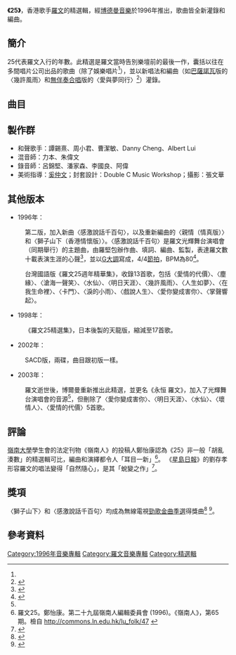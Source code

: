 {{Infobox album
| Name = 25
| Type = 精選輯
| Artist = [[羅文|羅文]]
| format =[[雷射唱片|雷射唱片]]
| Cover =
| Released = 1996年
| Length =
|  Producer = 蔡本傑
| Label = [[博德曼音樂_(香港)|博德曼音樂]]
| Studio = R&B Studio
| Last album  =
| This album  =
| Next album  =
}}
'''《25》'''，香港歌手[[羅文|羅文]]的精選輯，經[[博德曼音樂_(香港)|博德曼音樂]]於1996年推出，歌曲皆全新灌錄和編曲。
==簡介==
25代表羅文入行的年數。此精選是羅文當時告別樂壇前的最後一作，囊括以往在多間唱片公司出品的歌曲（除了娛樂唱片<ref name="永恆"/>），並以新唱法和編曲（如[[巴薩諾瓦|巴薩諾瓦]]版的〈幾許風雨〉和[[無伴奏合唱|無伴奏合唱]]版的〈愛與夢同行〉<ref name="永恆">{{Cite news|url=|title=100分收藏品《永恆．羅文》羅文|author=伊仁|date=2003-10-01|work=星島日報|publisher=|accessdate=|language=|format=}}</ref>）灌錄。

==曲目==
{{Tracklist
| headline = 碟一
| extra_column  = 
| total_length = 

| all_writing = 
| all_music = 
| all_lyrics = 
| all_arranger = 
| all_producer = 蔡本傑（除了第6首為林慕德）
| all_note = 

| title_width   = 
| writing_width = 
| music_width   = 
| lyrics_width  =  
| arranger_width  =  
| producer_width  =  
| extra_width   = 

| title1 = [[好歌獻給您|好歌獻給您]]
| note1 = 
| longnote1 = 結他：蘇德華
| music1 = 馬飼野康二
| lyrics1 = [[鄭國江|鄭國江]]
| arranger1 = [[趙增熹|趙增熹]]、[[伍樂城|伍樂城]]
| producer1 = 
| extra1 = 
| length1 = 4:36

| title2 = [[獅子山下_(歌曲)|獅子山下]]
| note2 = 
| longnote2 = 結他：蘇德華；低音結他：林志宏；弦樂：熊宏亮管弦樂團
| music2 = [[顧嘉煇|顧嘉煇]]
| lyrics2 = [[黃霑|黃霑]]
| arranger2 = 顧嘉煇
| producer2 = 
| extra2 = 
| length2 = 3:33

| title3 = [[前程錦繡_(歌曲)|前程錦鏽]]
| note3 = 
| longnote3 = 結他：Danny；[[笛子|笛子]]：譚寶碩
| music3 = 小椋佳
| lyrics3 = [[盧國沾|盧國沾]]
| arranger3 = [[金培達|金培達]]
| producer3 = 
| extra3 = 
| length3 = 4:28

| title4 = 在我生命裡
| note4 = 
| longnote4 = 結他：蘇德華；小提琴：黃偉明
| music4 = 羅文
| lyrics4 = 羅文
| arranger4 = 趙增熹、伍樂城
| producer4 = 
| extra4 = 
| length4 = 3:00

| title5 = Just For You
| note5 = 
| longnote5 = 結他：蘇德華
| music5 = Mark Davis
| lyrics5 = [[陳少琪|陳少琪]]
| arranger5 = 黃偉年
| producer5 = 
| extra5 = 
| length5 = 3:34

| title6 = [[激光中|激光中]]
| note6 = 
| longnote6 = 結他：Danny
| music6 = 林慕德
| lyrics6 = 林振強
| arranger6 = 金培達
| producer6 = 
| extra6 = 
| length6 = 3:45

| title7 = 愛情的代價
| note7 = 國語
| longnote7 = 
| music7 = [[王福齡|王福齡]]
| lyrics7 = 梁仁
| arranger7 = 鮑比達
| producer7 = 
| extra7 = 
| length7 = 4:26

| title8 = 水仙
| note8 = 國語
| longnote8 = 小提琴：黃偉明；弦樂：熊宏亮管弦樂團
| music8 = 王福齡
| lyrics8 = 梁仁
| arranger8 = 成建南
| producer8 = 
| extra8 = 
| length8 = 3:33

| title9 = [[卉|紅棉]]
| note9 = 
| longnote9 = 低音結他：RUBY；結他：蘇德華
| music9 = 鍾肇峰
| lyrics9 = 鄭國江
| arranger9 = [[鮑比達|鮑比達]]
| producer9 = 
| extra9 = 
| length9 = 4:21

| title10 = [[滄海一聲笑|滄海一聲笑]]
| note10 = 
| longnote10 = 結他：蘇德華
| music10 = 黃霑
| lyrics10 = 黃霑
| arranger10 = 趙增熹
| producer10 = 
| extra10 = 
| length10 = 4:28

| title11 = [[世間始終你好|世間始終你好]]
| note11 = 
| longnote11 = 結他：蘇德華；弦樂：熊宏亮管弦樂團
| music11 = 顧嘉煇
| lyrics11 = 黃霑
| arranger11 = 顧嘉煇
| producer11 = 
| extra11 = 
| length11 = 2:48

| title12 = 明日天涯
| note12 = 國語
| longnote12 = 小提琴：黃偉明
| music12 = 顧嘉煇
| lyrics12 = [[依達|依達]]
| arranger12 = [[倫永亮|倫永亮]]
| producer12 = 
| extra12 = 
| length12 = 4:28

| title13 = 掌聲響起
| note13 = 國語
| longnote13 = 弦樂：熊宏亮管弦樂團；低音結他：RUBY
| music13 = [[陳進興|陳進興]]
| lyrics13 = 陳桂芬
| arranger13 = 張兆鴻
| producer13 = 
| extra13 = 
| length13 = 3:57

}}
{{Track listing
| headline      = 碟二
| extra_column  = 
| total_length  = 

|all_writing = 
|all_music = 
|all_lyrics = 
|all_arranger = 
|all_producer =  蔡本傑（除了第2首為林慕德、第6和14首為Double C Music Workshop和王雙駿）
|all_note = 

| title_width   = 
| writing_width = 
| music_width   = 
| lyrics_width  =  
| arranger_width  =  
| producer_width  =  
| extra_width   = 

|title1 = [[幾許風雨|幾許風雨]]
|note1 = 
|longnote1 = 低音結他：John Chan；低音鍵琴：熊宏亮；笛子：譚寶碩
|writer1 = 
|music1 = 秋世鎬
|lyrics1 = [[小美_(香港)|小美]]
|arranger1 = 陳國平
|producer1 = 
|extra1 = 
|length1 = 4:53

|title2 = 孔子曰
|note2 = 
|longnote2 = 
|writer2 = 
|music2 = [[林慕德|林慕德]]
|lyrics2 = 勞雙恩
|arranger2 = 林慕德
|producer2 = 
|extra2 = 
|length2 = 3:47

| title3 = [[親情_(專輯)|親情]]
| note3 = 
| longnote3 = 弦樂：熊宏亮管弦樂團；低音結他：林志宏
| music3 = 顧嘉煇
| lyrics3 = 黃霑
| arranger3 = 顧嘉煇
| producer3 = 
| extra3 = 
| length3 = 3:03

| title4 = 愛與夢同行（有人無器版）
| note4 = 
| longnote4 = 
| music4 = 羅文
| lyrics4 = 小美
| arranger4 = Noli A.Alix、林慕德
| producer4 = 
| extra4 = 
| length4 = 2:26

| title5 = 壞情人
| note5 = 
| longnote5 = 
| music5 =  葉建華、麥皓倫
| lyrics5 = 林夕
| arranger5 = 麥皓倫
| producer5 = 
| extra5 = 
| length5 = 3:09

| title6 = 心裡有個謎
| note6 = 
| longnote6 = 結他：甘力；低音結他：葉春
| music6 = [[路德维希·范·贝多芬|貝多芬]]
| lyrics6 = 黃霑
| arranger6 = Double C Music Workshop、[[王雙駿|王雙駿]]
| producer6 = 
| extra6 = 
| length6 = 3:34

| title7 = 留給這世上我最愛的人
| note7 = 
| longnote7 =結他：Joey Villanueva；[[薩氏管|色士風]]：Miguels Inot
| music7 = [[小虫|小虫]]
| lyrics7 = 陳少琪
| arranger7 = 張兆鴻
| producer7 = 
| extra7 = 
| length7 = 4:45

| title8 = 愛你變成害你
| note8 = 國語
| longnote8 = 結他：蘇德華；低音結他：林志宏；弦樂：熊宏亮管弦樂團
| music8 =顧嘉煇 
| lyrics8 = 黃霑
| arranger8 = 顧嘉煇
| producer8 = 
| extra8 = 
| length8 = 4:19

| title9 = [[塵緣|塵緣]]
| note9 = 國語
| longnote9 = [[二胡|二胡]]：霍世潔
| music9 = [[徐日勤|徐日勤]]
| lyrics9 = [[娃娃|娃娃]]
| arranger9 = 黃偉年
| producer9 =  
| extra9 =  
| length9 = 4:45

 
| title10 = [[羅文_(專輯)|卡門]]
| note10 = 國語
| longnote10 = 打擊樂器：Melchior Sarreal
| music10 = [[乔治·比才|喬治·比才]]
| lyrics10 = [[李隽青|李雋青]]
| arranger10 = 倫永亮
| producer10 = 
| extra10 = 
| length10 = 3:58

| title11 = [[Roman_羅文_(專輯)|波斯貓]]
| note11 = 
| longnote11 = 結他：Joey Villanueva
| music11 =  Bobody、Ayuni Date
| lyrics11 = [[潘偉源|潘偉源]]
| arranger11 = Joey Villanueva
| producer11 = 
| extra11 = 
| length11 = 3:45

| title12 = 號角
| note12 = 
| longnote12 = Jim T. Knettle
| music12 = [[谷村新司|谷村新司]]
| lyrics12 = 鄭國江
| arranger12 = 袁卓繁
| producer12 = 
| extra12 = 
| length12 = 4:00

| title13 = 願望就是明天
| note13 = 
| longnote13 = 結他：Joey Villanueva；鍵琴：Alex De La Cruz
| music13 =  Joey Villanueva
| lyrics13 = 鄭國江
| arranger13 = Joey Villanueva
| producer13 = 
| extra13 = 
| length13 = 4:21

| title14 = 讓我奔放
| note14 = 
| longnote14 = 低音結他：葉春；結他：甘力
| music14 = 水谷公生
| lyrics14 = 鄭國江
| arranger14 = Double C Music Workshop、王雙駿
| producer14 = 
| extra14 = 
| length14 = 4:08
}}

==製作群==
*和聲歌手：譚錫熹、周小君、曹潔敏、Danny Cheng、Albert Lui
*混音師：力本、朱偉文
*錄音師：呂錦堅、潘家森、李國良、阿偉
*美術指導：[[奚仲文|奚仲文]]；封套設計：Double C Music Workshop；攝影：張文華
==其他版本==
*1996年：

:第二版，加入新曲〈感激說話千百句〉，以及重新編曲的〈親情（情真版）〉和〈獅子山下（香港情懷版）〉。〈感激說話千百句〉是羅文光輝舞台演唱會（同期舉行）的主題曲，由羅堅包辦作曲、填詞、編曲、監製，表達羅文數十載表演生涯的心聲<ref>{{Cite news|url=http://ent.sina.com.cn/s/h/2002-10-14/1311106321.html|title=疑罗文病情恶化 传媒全天守候罗家楼下|author=|date=2002-10-14|work=南方都市報|publisher=|accessdate=|language=|format=|archive-url=https://web.archive.org/web/20200228055808/http://ent.sina.com.cn/s/h/2002-10-14/1311106321.html|archive-date=2020-02-28|dead-url=no}}</ref>，並以[[G大調|G大調]]寫成，4/4[[节拍|節拍]]，BPM為80<ref name="譜">{{Cite book|title=Luo Wen guang hui wu tai gang qin ji|url=https://www.worldcat.org/oclc/62551762|publisher=Xing yun yin yue zhi zuo chu ban she|date=[2005]|location=[Xianggang]|isbn=962-8438-33-6|oclc=62551762|last=Luo, Wen, singer.|last2=Wei, Hanhui.|last3=羅文, singer.|last4=魏漢輝.}}</ref>。

:台灣國語版《羅文25週年精華集》，收錄13首歌，包括〈愛情的代價〉、〈塵緣〉、〈滄海一聲笑〉、〈水仙〉、〈明日天涯〉、〈幾許風雨〉、〈人生如夢〉、〈在我生命裡〉、〈卡門〉、〈淚的小雨〉、〈戲說人生〉、〈愛你變成害你〉、〈掌聲響起〉。

*1998年：

:《羅文25精選集》，日本後製的天龍版，縮減至17首歌。

*2002年：
:SACD版，兩碟，曲目跟初版一樣。

*2003年：

:羅文逝世後，博爾曼重新推出此精選，並更名《永恒 羅文》，加入了光輝舞台演唱會的音源<ref name="永恆"/>，但刪除了〈愛你變成害你〉、〈明日天涯〉、〈水仙〉、〈壞情人〉、〈愛情的代價〉5首歌。

==評論==
[[嶺南大學_(香港)|嶺南大學]]學生會的法定刊物《嶺南人》的投稿人鄭怡康認為《25》非一般「胡亂湊數」的精選輯可比，編曲和演繹都令人「耳目一新」<ref>羅文25。鄭怡康。第二十九屆嶺南人編輯委員會 (1996)。《嶺南人》，第65期。檢自 http://commons.ln.edu.hk/lu_folk/47 {{Wayback|url=http://commons.ln.edu.hk/lu_folk/47 |date=20200420061611 }}</ref>。
《[[星島日報|星島日報]]》的劉存孝形容羅文的唱法變得「自然隨心」，是其「蛻變之作」<ref>{{Cite news|url=|title=一生一世懷念羅文|author=劉存孝|date=2014-10-31|work=星島日報|publisher=|accessdate=|language=|format=}}</ref>。

==獎項==
〈獅子山下〉和〈感激說話千百句〉均成為無線電視[[勁歌金曲優秀選|勁歌金曲季選]]得獎曲<ref>{{Cite web |url = https://programme.mytvsuper.com/tc/128069 |title = 一九九六年勁歌金曲第二季季選 |publisher = My TV Super |date = 2020|language = 中文 |accessdate = 2020-09-05 | archive-url = https://web.archive.org/web/20200905031820if_/https://programme.mytvsuper.com/tc/128069/%E4%B8%80%E4%B9%9D%E4%B9%9D%E5%85%AD%E5%B9%B4%E5%8B%81%E6%AD%8C%E9%87%91%E6%9B%B2%E7%AC%AC%E4%BA%8C%E5%AD%A3%E5%AD%A3%E9%81%B8|archive-date =2020-09-05|dead-url =no }}</ref> <ref>{{Cite web |url = https://programme.mytvsuper.com/tc/128068 |title = 一九九六年勁歌金曲第三季季選 |publisher = My TV Super |date = 2020|language = 中文 |accessdate = 2020-09-05 | archive-url = https://web.archive.org/web/20200905031820if_/https://programme.mytvsuper.com/tc/128068/%E4%B8%80%E4%B9%9D%E4%B9%9D%E5%85%AD%E5%B9%B4%E5%8B%81%E6%AD%8C%E9%87%91%E6%9B%B2%E7%AC%AC%E4%B8%89%E5%AD%A3%E5%AD%A3%E9%81%B8|archive-date =2020-09-05|dead-url =no }}</ref>。


== 參考資料 ==
{{Reflist|2}}

{{羅文}}
[[Category:1996年音樂專輯|Category:1996年音樂專輯]]
[[Category:羅文音樂專輯|Category:羅文音樂專輯]]
[[Category:精選輯|Category:精選輯]]